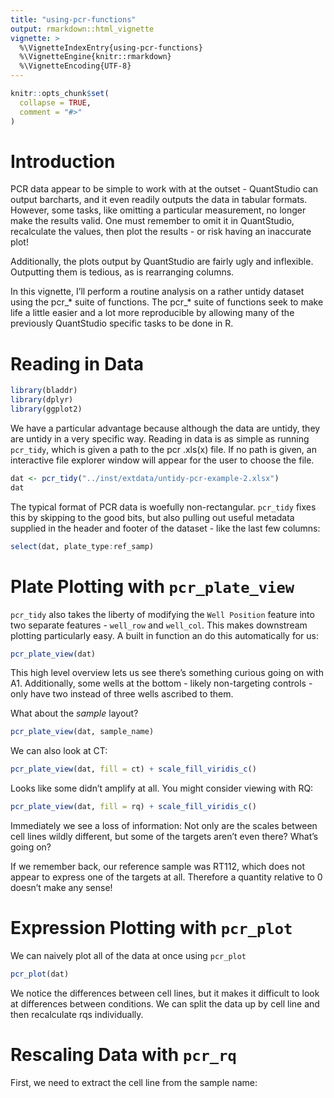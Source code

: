 ```yaml
---
title: "using-pcr-functions"
output: rmarkdown::html_vignette
vignette: >
  %\VignetteIndexEntry{using-pcr-functions}
  %\VignetteEngine{knitr::rmarkdown}
  %\VignetteEncoding{UTF-8}
---
```


```r
knitr::opts_chunk$set(
  collapse = TRUE,
  comment = "#>"
)
```


# Introduction

PCR data appear to be simple to work with at the outset - QuantStudio can output barcharts, and it even readily outputs the data in tabular formats. However, some tasks, like omitting a particular measurement, no longer make the results valid. One must remember to omit it in QuantStudio, recalculate the values, then plot the results - or risk having an inaccurate plot! 

Additionally, the plots output by QuantStudio are fairly ugly and inflexible. Outputting them is tedious, as is rearranging columns.

In this vignette, I'll perform a routine analysis on a rather untidy dataset using the pcr_* suite of functions. The pcr_* suite of functions seek to make life a little easier and a lot more reproducible by allowing many of the previously QuantStudio specific tasks to be done in R.  

# Reading in Data

```r
library(bladdr)
library(dplyr)
library(ggplot2)
```

We have a particular advantage because although the data are untidy, they are untidy in a very specific way. Reading in data is as simple as running `pcr_tidy`, which is given a path to the pcr .xls(x) file. If no path is given, an interactive file explorer window will appear for the user to choose the file.

```r
dat <- pcr_tidy("../inst/extdata/untidy-pcr-example-2.xlsx")
dat
```

The typical format of PCR data is woefully non-rectangular. `pcr_tidy` fixes this by skipping to the good bits, but also pulling out useful metadata supplied in the header and footer of the dataset - like the last few columns:

```r
select(dat, plate_type:ref_samp)
```

# Plate Plotting with `pcr_plate_view`

`pcr_tidy` also takes the liberty of modifying the `Well Position` feature into two separate features - `well_row` and `well_col`. This makes downstream plotting particularly easy. A built in function an do this automatically for us:

```r
pcr_plate_view(dat)
```

This high level overview lets us see there's something curious going on with A1. Additionally, some wells at the bottom - likely non-targeting controls - only have two instead of three wells ascribed to them. 

What about the *sample* layout?

```r
pcr_plate_view(dat, sample_name)
```

We can also look at CT:

```r
pcr_plate_view(dat, fill = ct) + scale_fill_viridis_c()
```

Looks like some didn't amplify at all. 
You might consider viewing with RQ:

```r
pcr_plate_view(dat, fill = rq) + scale_fill_viridis_c()
```

Immediately we see a loss of information: Not only are the scales between
cell lines wildly different, but some of the targets aren't even there? What's going on?

If we remember back, our reference sample was RT112, which does not appear to express one of the targets at all. Therefore a quantity relative to 0 doesn't make any sense!

# Expression Plotting with `pcr_plot`

We can naively plot all of the data at once using `pcr_plot`

```r
pcr_plot(dat)
```

We notice the differences between cell lines, but it makes it difficult to look at differences between conditions. We can split the data up by cell line and then recalculate rqs individually.

# Rescaling Data with `pcr_rq`

First, we need to extract the cell line from the sample name:

```r

```


```r

```

